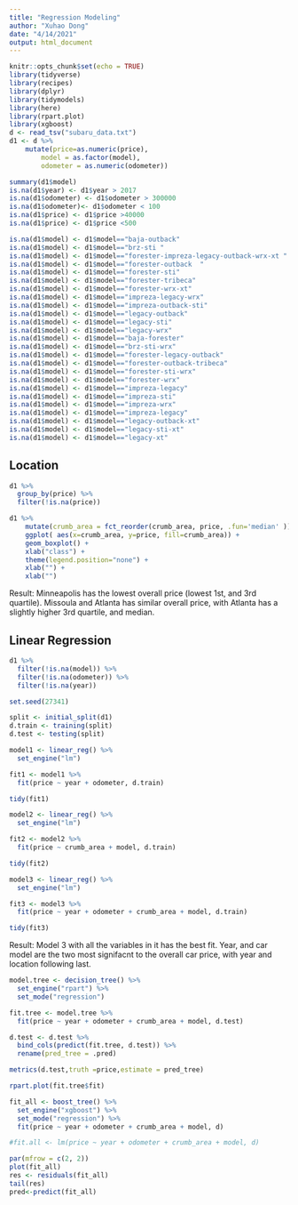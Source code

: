 ```yaml
---
title: "Regression Modeling"
author: "Xuhao Dong"
date: "4/14/2021"
output: html_document
---
```


```r
knitr::opts_chunk$set(echo = TRUE)
library(tidyverse)
library(recipes)
library(dplyr)
library(tidymodels)
library(here)
library(rpart.plot)
library(xgboost)
d <- read_tsv("subaru_data.txt")
d1 <- d %>% 
    mutate(price=as.numeric(price),
        model = as.factor(model),
        odometer = as.numeric(odometer))
```

```r
summary(d1$model)
is.na(d1$year) <- d1$year > 2017
is.na(d1$odometer) <- d1$odometer > 300000
is.na(d1$odometer)<- d1$odometer < 100
is.na(d1$price) <- d1$price >40000
is.na(d1$price) <- d1$price <500

is.na(d1$model) <- d1$model=="baja-outback"
is.na(d1$model) <- d1$model=="brz-sti "
is.na(d1$model) <- d1$model=="forester-impreza-legacy-outback-wrx-xt "
is.na(d1$model) <- d1$model=="forester-outback  "
is.na(d1$model) <- d1$model=="forester-sti"
is.na(d1$model) <- d1$model=="forester-tribeca"
is.na(d1$model) <- d1$model=="forester-wrx-xt"
is.na(d1$model) <- d1$model=="impreza-legacy-wrx"
is.na(d1$model) <- d1$model=="impreza-outback-sti"
is.na(d1$model) <- d1$model=="legacy-outback"
is.na(d1$model) <- d1$model=="legacy-sti"
is.na(d1$model) <- d1$model=="legacy-wrx"
is.na(d1$model) <- d1$model=="baja-forester"
is.na(d1$model) <- d1$model=="brz-sti-wrx"
is.na(d1$model) <- d1$model=="forester-legacy-outback"
is.na(d1$model) <- d1$model=="forester-outback-tribeca"
is.na(d1$model) <- d1$model=="forester-sti-wrx"
is.na(d1$model) <- d1$model=="forester-wrx"
is.na(d1$model) <- d1$model=="impreza-legacy"
is.na(d1$model) <- d1$model=="impreza-sti"
is.na(d1$model) <- d1$model=="impreza-wrx"
is.na(d1$model) <- d1$model=="impreza-legacy"
is.na(d1$model) <- d1$model=="legacy-outback-xt"
is.na(d1$model) <- d1$model=="legacy-sti-xt"
is.na(d1$model) <- d1$model=="legacy-xt"
```

## Location

```r
d1 %>%
  group_by(price) %>% 
  filter(!is.na(price))

d1 %>% 
    mutate(crumb_area = fct_reorder(crumb_area, price, .fun='median' )) %>%
    ggplot( aes(x=crumb_area, y=price, fill=crumb_area)) + 
    geom_boxplot() +
    xlab("class") +
    theme(legend.position="none") +
    xlab("") +
    xlab("")


```
Result: Minneapolis has the lowest overall price (lowest 1st, and 3rd quartile). Missoula and Atlanta has similar overall price, with Atlanta has a slightly higher 3rd quartile, and median. 

## Linear Regression

```r
d1 %>% 
  filter(!is.na(model)) %>% 
  filter(!is.na(odometer)) %>% 
  filter(!is.na(year))

set.seed(27341)

split <- initial_split(d1)
d.train <- training(split)
d.test <- testing(split)

```


```r
model1 <- linear_reg() %>% 
  set_engine("lm")

fit1 <- model1 %>% 
  fit(price ~ year + odometer, d.train)

tidy(fit1)

```

```r
model2 <- linear_reg() %>% 
  set_engine("lm")

fit2 <- model2 %>% 
  fit(price ~ crumb_area + model, d.train)

tidy(fit2)

```

```r
model3 <- linear_reg() %>% 
  set_engine("lm")

fit3 <- model3 %>% 
  fit(price ~ year + odometer + crumb_area + model, d.train)

tidy(fit3)

```
Result: Model 3 with all the variables in it has the best fit. Year, and car model are the two most signifacnt to the overall car price, with year and location following last. 

``` r
model.tree <- decision_tree() %>% 
  set_engine("rpart") %>% 
  set_mode("regression")

fit.tree <- model.tree %>% 
  fit(price ~ year + odometer + crumb_area + model, d.test)

d.test <- d.test %>% 
  bind_cols(predict(fit.tree, d.test)) %>% 
  rename(pred_tree = .pred)

metrics(d.test,truth =price,estimate = pred_tree)

rpart.plot(fit.tree$fit)


```


``` r

fit_all <- boost_tree() %>% 
  set_engine("xgboost") %>% 
  set_mode("regression") %>% 
  fit(price ~ year + odometer + crumb_area + model, d)

#fit.all <- lm(price ~ year + odometer + crumb_area + model, d)

par(mfrow = c(2, 2))  
plot(fit_all) 
res <- residuals(fit_all)
tail(res)
pred<-predict(fit_all)


```




